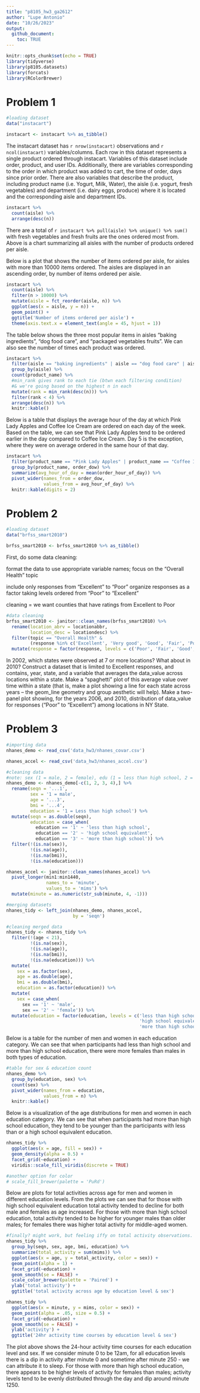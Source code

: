 ```yaml
---
title: "p8105_hw3_ga2612"
author: "Lupe Antonio"
date: "10/26/2023"
output: 
  github_document:
    toc: TRUE
---
```


```r
knitr::opts_chunk$set(echo = TRUE)
library(tidyverse)
library(p8105.datasets)
library(forcats)
library(RColorBrewer)
```

# Problem 1

```r
#loading dataset
data("instacart")

instacart <- instacart %>% as_tibble()
```

The instacart dataset has `r nrow(instacart)` observations and `r ncol(instacart)` variables/columns. Each row in this dataset represents a single product ordered through instacart. Variables of this dataset include order, product, and user IDs. Additionally, there are variables corresponding to the order in which product was added to cart, the time of order, days since prior order. There are also variables that describe the product, including product name (i.e. Yogurt, Milk, Water), the aisle (i.e. yogurt, fresh vegetables) and department (i.e. dairy eggs, produce) where it is located and the corresponding aisle and department IDs. 


```r
instacart %>%
  count(aisle) %>%
  arrange(desc(n))
```

There are a total of `r instacart %>% pull(aisle) %>% unique() %>% sum()` with fresh vegetables and fresh fruits are the ones ordered most from. Above is a chart summarizing all aisles with the number of products ordered per aisle. 


Below is a plot that shows the number of items ordered per aisle, for aisles with more than 10000 items ordered. The aisles are displayed in an ascending order, by number of items ordered per aisle. 

```r
instacart %>%
  count(aisle) %>%
  filter(n > 10000) %>%
  mutate(aisle = fct_reorder(aisle, n)) %>%
  ggplot(aes(x = aisle, y = n)) +
  geom_point() +
  ggtitle('Number of items ordered per aisle') +
  theme(axis.text.x = element_text(angle = 45, hjust = 1))
```


The table below shows the three most popular items in aisles "baking ingredients", "dog food care", and "packaged vegetables fruits". We can also see the number of times each product was ordered.

```r
instacart %>%  
  filter(aisle == "baking ingredients" | aisle == "dog food care" | aisle == "packaged vegetables fruits") %>%
  group_by(aisle) %>%
  count(product_name) %>%
  #min_rank gives rank to each tie (btwn each filtering condition)
  #& we're going based on the highest n in each
  mutate(rank = min_rank(desc(n))) %>%
  filter(rank < 4) %>%
  arrange(desc(n)) %>%
  knitr::kable()
```


Below is a table that displays the average hour of the day at which Pink Lady Apples and Coffee Ice Cream are ordered on each day of the week. Based on the table, we can see that Pink Lady Apples tend to be ordered earlier in the day compared to Coffee Ice Cream. Day 5 is the exception, where they were on average ordered in the same hour of that day. 

```r
instacart %>%
  filter(product_name == "Pink Lady Apples" | product_name == "Coffee Ice Cream") %>%
  group_by(product_name, order_dow) %>%
  summarize(avg_hour_of_day = mean(order_hour_of_day)) %>%
  pivot_wider(names_from = order_dow,
              values_from = avg_hour_of_day) %>%
  knitr::kable(digits = 2)
```


# Problem 2

```r
#loading dataset
data("brfss_smart2010")

brfss_smart2010 <- brfss_smart2010 %>% as_tibble()
```

First, do some data cleaning:

format the data to use appropriate variable names;
focus on the “Overall Health” topic

include only responses from “Excellent” to “Poor”
organize responses as a factor taking levels ordered from “Poor” to “Excellent”


cleaning = we want counties that have ratings from Excellent to Poor
```r
#data cleaning
brfss_smart2010 <- janitor::clean_names(brfss_smart2010) %>%
  rename(location_abrv = locationabbr,
         location_desc = locationdesc) %>%
  filter(topic == "Overall Health" &
         (response %in% c('Excellent', 'Very good', 'Good', 'Fair', 'Poor'))) %>%
  mutate(response = factor(response, levels = c('Poor', 'Fair', 'Good', 'Very good', 'Excellent')))
```


In 2002, which states were observed at 7 or more locations? What about in 2010?
Construct a dataset that is limited to Excellent responses, and contains, year, state, and a variable that averages the data_value across locations within a state. Make a “spaghetti” plot of this average value over time within a state (that is, make a plot showing a line for each state across years – the geom_line geometry and group aesthetic will help).
Make a two-panel plot showing, for the years 2006, and 2010, distribution of data_value for responses (“Poor” to “Excellent”) among locations in NY State.




# Problem 3

```r
#importing data
nhanes_demo <- read_csv('data_hw3/nhanes_covar.csv')

nhanes_accel <- read_csv('data_hw3/nhanes_accel.csv')
```

```r
#cleaning data
#note: sex (1 = male, 2 = female), edu (1 = less than high school, 2 = high school equiv, 3 = more than high)
nhanes_demo <- nhanes_demo[-c(1, 2, 3, 4),] %>%
  rename(seqn = '...1',
         sex = '1 = male',
         age = '...3',
         bmi = '...4',
         education = '1 = Less than high school') %>%
  mutate(seqn = as.double(seqn),
         education = case_when(
           education == '1' ~ 'less than high school',
           education == '2' ~ 'high school equivalent',
           education == '3' ~ 'more than high school')) %>%
  filter(!(is.na(sex)),
         !(is.na(age)),
         !(is.na(bmi)),
         !(is.na(education)))

nhanes_accel <- janitor::clean_names(nhanes_accel) %>%
  pivot_longer(min1:min1440,
               names_to = 'minute',
               values_to = 'mims') %>%
  mutate(minute = as.numeric(str_sub(minute, 4, -1)))
```

```r
#merging datasets
nhanes_tidy <- left_join(nhanes_demo, nhanes_accel,
                         by = 'seqn')

#cleaning merged data
nhanes_tidy <- nhanes_tidy %>%
  filter(!(age < 21),
         !(is.na(sex)),
         !(is.na(age)),
         !(is.na(bmi)),
         !(is.na(education))) %>%
  mutate(
    sex = as.factor(sex),
    age = as.double(age),
    bmi = as.double(bmi),
    education = as.factor(education)) %>%
  mutate(
    sex = case_when(
      sex == '1' ~ 'male',
      sex == '2' ~ 'female')) %>%
  mutate(education = factor(education, levels = c('less than high school',
                                                  'high school equivalent',
                                                  'more than high school')))
```

Below is a table for the number of men and women in each education category. We can see that when participants had less than high school and more than high school education, there were more females than males in both types of education. 

```r
#table for sex & education count
nhanes_demo %>%
  group_by(education, sex) %>%
  count(sex) %>%
  pivot_wider(names_from = education,
              values_from = n) %>%
  knitr::kable()
```


Below is a visualization of the age distributions for men and women in each education category. We can see that when participants had more than high school education, they tend to be younger than the participants with less than or a high school equivalent education. 

```r
nhanes_tidy %>%
  ggplot(aes(x = age, fill = sex)) +
  geom_density(alpha = 0.5) +
  facet_grid(~education) +
  viridis::scale_fill_viridis(discrete = TRUE)

#another option for color
# scale_fill_brewer(palette = 'PuRd') 
```


Below are plots for total activities across age for men and women in different education levels. From the plots we can see that for those with high school equivalent education total activity tended to decline for both male and females as age increased. For those with more than high school education, total activity tended to be higher for younger males than older males; for females there was higher total activity for middle-aged women. 

```r
#finally? might work, but feeling iffy on total activity observations. 
nhanes_tidy %>%
  group_by(seqn, sex, age, bmi, education) %>%
  summarize(total_activity = sum(mims)) %>%
  ggplot(aes(x = age, y = total_activity, color = sex)) +
  geom_point(alpha = 1) +
  facet_grid(~education) +
  geom_smooth(se = FALSE) +
  scale_color_brewer(palette = 'Paired') +
  ylab('total activity') +
  ggtitle('total activity across age by education level & sex')
```


```r
nhanes_tidy %>%
  ggplot(aes(x = minute, y = mims, color = sex)) + 
  geom_point(alpha = .05, size = 0.5) +
  facet_grid(~education) +
  geom_smooth(se = FALSE) +
  ylab('activity') +
  ggtitle('24hr activity time courses by education level & sex')
```

The plot above shows the 24-hour activity time courses for each education level and sex. If we consider minute 0 to be 12am, for all education levels there is a dip in activity after minute 0 and sometime after minute 250 - we can attribute it to sleep. For those with more than high school education, there appears to be higher levels of activity for females than males; activity levels tend to be evenly distributed through the day and dip around minute 1250. 



